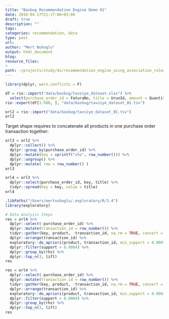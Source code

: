 ```yaml
---
title: "Basbug Recommendation Engine Demo 01"
date: 2018-04-17T21:17:06+03:00 
draft: true
description: ""
tags:
categories: recommendation, data
type: post
url:
author: "Mert Nuhoglu"
output: html_document
blog: 
resource_files:
- 
path: ~/projects/study/ds/recommendation_engine_using_association_rules_in_r/basbug_recommendation_example_01.Rmd
---
```


<style>
  .main-container {
    max-width: 1600px !important;
  }
</style>

```r
library(dplyr, warn.conflicts = F)
``` 

``` r
df = rio::import("data/basbug/tavsiye_dataset.xlsx") %>%
  select(purchase_order_id = FaturaNo, title = UrunId, amount = Quantity)
rio::export(df[1:500, ], "data/basbug/tavsiye_dataset_01.tsv")
``` 

``` r
orl2 = rio::import("data/basbug/tavsiye_dataset_01.tsv")
orl2
``` 

Target shape requires to concatenate all products in one purchase order transaction together:

``` r
orl3 = orl2 %>%
  dplyr::collect() %>%
  dplyr::group_by(purchase_order_id) %>%
  dplyr::mutate(key = sprintf("x%s", row_number())) %>%
  dplyr::ungroup() %>%
  dplyr::mutate( row = row_number() ) 
orl3

orl4 = orl3 %>%
  dplyr::select(purchase_order_id, key, title) %>%
  tidyr::spread(key = key, value = title) 
orl4 
```

```r
.libPaths("/Users/mertnuhoglu/.exploratory/R/3.4")
library(exploratory)

# Data Analysis Steps
res = orl4 %>%
  dplyr::select(-purchase_order_id) %>%
  dplyr::mutate(transaction_id = row_number()) %>%
  tidyr::gather(key, product, -transaction_id, na.rm = TRUE, convert = TRUE) %>%
  dplyr::arrange(transaction_id) %>%
  exploratory::do_apriori(product, transaction_id, min_support = 0.0001) %>%
  dplyr::filter(support > 0.0004) %>%
  dplyr::group_by(rhs) %>%
  dplyr::top_n(3, lift)
res
```

```r
res = orl4 %>%
  dplyr::select(-purchase_order_id) %>%
  dplyr::mutate(transaction_id = row_number()) %>%
  tidyr::gather(key, product, -transaction_id, na.rm = TRUE, convert = TRUE) %>%
  dplyr::arrange(transaction_id) %>%
  exploratory::do_apriori(product, transaction_id, min_support = 0.0001) %>%
  dplyr::filter(support > 0.0004) %>%
  dplyr::group_by(rhs) %>%
  dplyr::top_n(3, lift)
res
```
